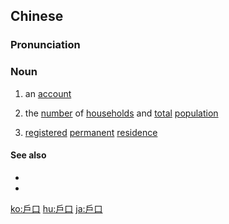 {{also|户口}}
==Chinese==
{{zh-forms|s=户口}}

===Pronunciation===
{{zh-pron
|m=hùkǒu
|c=wu6 hau2
|h=pfs=fu-khiéu
|mn=hō͘-kháu
|cat=n
}}

===Noun===
{{zh-noun}}

# {{lb|zh|Hong Kong}} an [[account]]
# {{lb|zh|Advanced Mandarin}} the [[number]] of [[household]]s and [[total]] [[population]]
# {{lb|zh|Advanced Mandarin}} [[registered]] [[permanent]] [[residence]]

====See also====
* {{zh-l|戶籍}}
* {{zh-l|家甲}}

[[ko:戶口]]
[[hu:戶口]]
[[ja:戶口]]